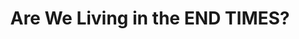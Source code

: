 ---
title: "Are We Living in the END TIMES?"
subtitle: ""
creator: "Time LaHaye & Jerry B. Jenkins"
categories: ["books"]
featuredImage: "../src/assets/images/item/books/DSC02877.png"
views: ["../src/assets/images/item/books/DSC02877.png"]
nextItem: []
---